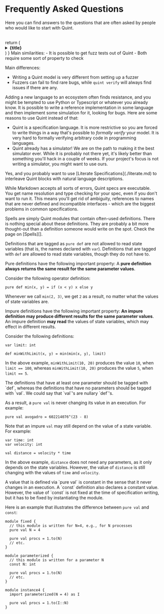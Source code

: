 # Frequently Asked Questions
Here you can find answers to the questions that are often asked by people who
would like to start with Quint.

<br />
  return (
    <details
      className="last-of-type:mb-0 rounded-lg bg-neutral-50 dark:bg-neutral-800 p-2 mt-4"
    >
      <summary>
        <strong className="text-lg">{title}</strong>
      </summary>
      <div className="nx-p-2">{children}</div>
    </details>
  )
}

<FAQBox title="How does Quint compare to fuzzing?">
Main similarities:
- It is possible to get fuzz tests out of Quint
- Both require some sort of property to check

Main differences:
- Writing a Quint model is very different from setting up a fuzzer
- Fuzzers can fail to find rare bugs, while `quint verify` will always find issues if there are any.
</FAQBox>

<FAQBox title="Why learn Quint if I can write the same in my project's programming language?">

Adding a new language to an ecosystem often finds resistance, and you might be
tempted to use Python or Typescript or whatever you already know. It is possible
to write a reference implementation in some language and then implement some
simulation for it, looking for bugs. Here are some reasons to use Quint instead of that:
- Quint is a specification language. It is more restrictive so you are forced to
  write things in a way that's possible to *formally verify* your model. It is
  very hard to formally verifying arbitrary code in programming languages.
- Quint already has a simulator! We are on the path to making it the best
  simulator ever. While it is probably not there yet, it's likely better than
  something you'll hack in a couple of weeks. If your project's focus is not
  writing a simulator, you might want to use ours.

</FAQBox>

<FAQBox title="Should I replace my specs in Markdown with Quint ones?">
Yes, and you probably want to use [Literate Specifications](./literate.md) to interleave Quint blocks with natural language descriptions.

While Markdown accepts all sorts of errors, Quint specs are executable. You get
name resolution and type checking for your spec, even if you don't want to run
it. This means you'll get rid of ambiguity, references to names that are never
defined and incompatible interfaces - which are the biggest problems in common
specifications.
</FAQBox>

<FAQBox title="What are spells?">
  Spells are simply Quint modules that contain often-used definitions. There is
  nothing special about these definitions. They are probably a bit more
  thought-out than a definition someone would write on the spot. Check the page
  on [Spells][].
</FAQBox>

<FAQBox title="Difference between pure def and def">

Definitions that are tagged as `pure def` are not allowed to read state
variables (that is, the names declared with `var`). Definitions that are tagged
with `def` are allowed to read state variables, though they do not have to.

Pure definitions have the following important property: A **pure definition
always returns the same result for the same parameter values**.

Consider the following operator definition:

```quint
pure def min(x, y) = if (x < y) x else y
```

Whenever we call `min(2, 3)`, we get `2` as a result, no matter what the values of state variables are.

Impure definitions have the following important property:
**An impure definition may produce different results for the same parameter
values**. An impure definition **may read** the values of state variables, which
may effect in different results.

Consider the following definitions:

```quint
var limit: int

def minWithLimit(x, y) = min(min(x, y), limit)
```

In the above example, `minWithLimit(10, 20)` produces the value `10`, when
`limit == 100`, whereas `minWithLimit(10, 20)` produces the value `5`, when
`limit == 5`.

</FAQBox>

<FAQBox title="Difference between val and def">
The definitions that have at least one parameter should be tagged with `def`,
whereas the definitions that have no parameters should be tagged with `val`. We
could say that `val`'s are nullary `def`'s.

As a result, a `pure val` is never changing its value in an execution. For example:

```quint
pure val avogadro = 602214076^(23 - 8)
```

Note that an impure `val` may still depend on the value of a state variable.
For example:

```quint
var time: int
var velocity: int

val distance = velocity * time
```

In the above example, `distance` does not need any parameters, as it only
depends on the state variables. However, the value of `distance` is still
changing with the values of `time` and `velocity`.

</FAQBox>

<FAQBox title="Difference between pure val and const">
A value that is defined via `pure val` is constant in the sense that it never
changes in an execution. A `const` definition also declares a constant value.
However, the value of `const` is not fixed at the time of specification writing,
but it has to be fixed by instantiating the module.  

Here is an example that illustrates the difference between `pure val` and `const`:

```quint
module fixed {
  // this module is written for N=4, e.g., for N processes
  pure val N = 4

  pure val procs = 1.to(N)
  // etc.
}

module parameterized {
  // this module is written for a parameter N
  const N: int

  pure val procs = 1.to(N)
  // etc.
}

module instance4 {
  import parameterized(N = 4) as I

  pure val procs = 1.to(I::N)
}
```
</FAQBox>

[Spells]: https://github.com/informalsystems/quint/tree/main/examples/spells
